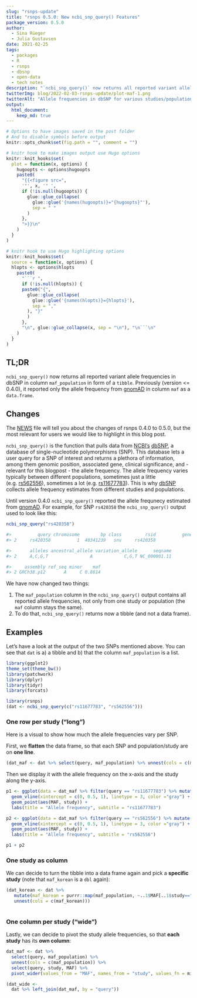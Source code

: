 ```yaml
---
slug: "rsnps-update"
title: "rsnps 0.5.0: New ncbi_snp_query() Features"
package_version: 0.5.0
author:
  - Sina Rüeger
  - Julia Gustavsen
date: 2021-02-25
tags:
  - packages
  - R
  - rsnps
  - dbsnp
  - open-data
  - tech notes
description: "`ncbi_snp_query()` now returns all reported variant allele frequencies in dbSNP."
twitterImg: blog/2022-02-03-rsnps-update/plot-maf-1.png
twitterAlt: "Allele frequencies in dbSNP for various studies/populations."
output: 
  html_document:
    keep_md: true
---
```



```r
# Options to have images saved in the post folder
# And to disable symbols before output
knitr::opts_chunk$set(fig.path = "", comment = "")

# knitr hook to make images output use Hugo options
knitr::knit_hooks$set(
  plot = function(x, options) {
    hugoopts <- options$hugoopts
    paste0(
      "{{<figure src=",
      '"', x, '" ',
      if (!is.null(hugoopts)) {
        glue::glue_collapse(
          glue::glue('{names(hugoopts)}="{hugoopts}"'),
          sep = " "
        )
      },
      ">}}\n"
    )
  }
)

# knitr hook to use Hugo highlighting options
knitr::knit_hooks$set(
  source = function(x, options) {
  hlopts <- options$hlopts
    paste0(
      "```r ",
      if (!is.null(hlopts)) {
      paste0("{",
        glue::glue_collapse(
          glue::glue('{names(hlopts)}={hlopts}'),
          sep = ","
        ), "}"
        )
      },
      "\n", glue::glue_collapse(x, sep = "\n"), "\n```\n"
    )
  }
)
```


## TL;DR

`ncbi_snp_query()` now returns all reported variant allele frequencies in dbSNP in column `maf_population` in form of a `tibble`. Previously (version <= 0.4.0), it reported only the allele frequency from [gnomAD](https://gnomad.broadinstitute.org/) in column `maf` as a `data.frame`. 

## Changes

The [NEWS](https://github.com/ropensci/rsnps/blob/master/NEWS.md) file will tell you about the changes of rsnps 0.4.0 to 0.5.0, but the most relevant for users we would like to highlight in this blog post. 

`ncbi_snp_query()` is the function that pulls data from [NCBI's](https://www.ncbi.nlm.nih.gov/) [dbSNP](https://www.ncbi.nlm.nih.gov/snp/), a database of single-nucleotide polymorphisms (SNP). This database lets a user query for a SNP of interest and returns a plethora of information, among them genomic position, associated gene, clinical significance, and - relevant for this blogpost - the allele frequency. The allele frequency varies typically between different populations, sometimes just a little (e.g. [rs562556](https://www.ncbi.nlm.nih.gov/snp/rs562556#frequency_tab)), sometimes a lot (e.g. [rs11677783](https://www.ncbi.nlm.nih.gov/snp/rs11677783#frequency_tab)). This is why [dbSNP](https://www.ncbi.nlm.nih.gov/snp/) collects allele frequency estimates from different studies and populations.

Until version 0.4.0 `ncbi_snp_query()` reported the allele frequnecy estimated from [gnomAD](https://gnomad.broadinstitute.org/). For example, for SNP `rs420358` the `ncbi_snp_query()` output used to look like this:

```r
ncbi_snp_query("rs420358")

#>          query chromosome        bp class         rsid          gene
#> 2     rs420358          1  40341239   snv     rs420358              

#>       alleles ancestral_allele variation_allele      seqname
#> 2     A,C,G,T                A            C,G,T NC_000001.11

#>     assembly ref_seq minor    maf
#> 2 GRCh38.p12       A     C 0.8614
```

We have now changed two things:

1. The `maf_population` column in the `ncbi_snp_query()` output contains all reported allele frequencies, not only from one study or population (the `maf` column stays the same).
2. To do that, `ncbi_snp_query()` returns now a tibble (and not a data frame). 


## Examples

Let's have a look at the output of the two SNPs mentioned above. You can see that `dat` is a) a tibble and b) that the column `maf_population` is a list.


```r
library(ggplot2)
theme_set(theme_bw())
library(patchwork)
library(dplyr)
library(tidyr)
library(forcats)
```

```r
library(rsnps)
(dat <- ncbi_snp_query(c("rs11677783", "rs562556")))
```


### One row per study ("long")

Here is a visual to show how much the allele frequencies vary per SNP. 

First, we **flatten** the data frame, so that each SNP and population/study are on **one line**. 
```r
(dat_maf <- dat %>% select(query, maf_population) %>% unnest(cols = c(maf_population)))
```

Then we display it with the allele frequency on the x-axis and the study along the y-axis. 

```r

p1 <- ggplot(data = dat_maf %>% filter(query == "rs11677783") %>% mutate(study = forcats::fct_reorder(study, MAF ))) + 
  geom_vline(xintercept = c(0, 0.5, 1), linetype = 3, color ="gray") +
  geom_point(aes(MAF, study)) + 
  labs(title = "Allele frequency", subtitle = "rs11677783") 

p2 <- ggplot(data = dat_maf %>% filter(query == "rs562556") %>% mutate(study = forcats::fct_reorder(study, MAF ))) + 
  geom_vline(xintercept = c(0, 0.5, 1), linetype = 3, color ="gray") +
  geom_point(aes(MAF, study)) + 
  labs(title = "Allele frequency", subtitle = "rs562556") 

p1 + p2

```

### One study as column 

We can decide to turn the tibble into a data frame again and pick a **specific study** (note that `maf_korean` is a `dbl` again): 

```r
(dat_korean <- dat %>% 
   mutate(maf_korean = purrr::map(maf_population, ~..1$MAF[..1$study=="KOREAN"])) %>% 
   unnest(cols = c(maf_korean)))
                  
```

### One column per study ("wide")
Lastly, we can decide to pivot the study allele frequencies, so that **each study** has its **own column**:

```r
       
dat_maf <- dat %>% 
  select(query, maf_population) %>% 
  unnest(cols = c(maf_population)) %>%
  select(query, study, MAF) %>%
  pivot_wider(values_from = "MAF", names_from = "study", values_fn = min, names_prefix = "maf_") ## if duplicate, picking the minimum

(dat_wide <- 
  dat %>% left_join(dat_maf, by = "query"))
           
```